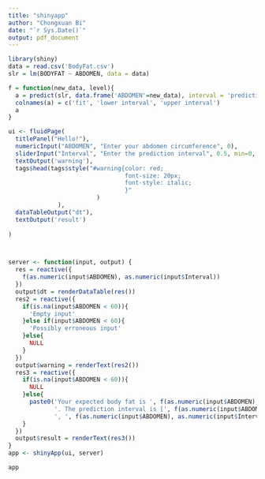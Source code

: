 ```yaml
---
title: "shinyapp"
author: "Chongxuan Bi"
date: "`r Sys.Date()`"
output: pdf_document
---
```


```r
library(shiny)
data = read.csv('BodyFat.csv')
slr = lm(BODYFAT ~ ABDOMEN, data = data)

f = function(new_data, level){
  a = predict(slr, data.frame('ABDOMEN'=new_data), interval = 'prediction', level = level)
  colnames(a) = c('fit', 'lower interval', 'upper interval')
  a
}

ui <- fluidPage(
  titlePanel("Hello!"),
  numericInput("ABDOMEN", "Enter your abdomen circumference", 0),
  sliderInput("Interval", "Enter the prediction interval", 0.5, min=0, max=1),
  textOutput('warning'),
  tags$head(tags$style("#warning{color: red;
                                 font-size: 20px;
                                 font-style: italic;
                                 }"
                         )
              ),
  dataTableOutput("dt"),
  textOutput('result')
  
)



server <- function(input, output) {
  res = reactive({
    f(as.numeric(input$ABDOMEN), as.numeric(input$Interval))
  })
  output$dt = renderDataTable(res())
  res2 = reactive({
    if(is.na(input$ABDOMEN < 60)){
      'Empty input'
    }else if(input$ABDOMEN < 60){
      'Possibly erroneous input'
    }else{
      NULL
    }
  })
  output$warning = renderText(res2())
  res3 = reactive({
    if(is.na(input$ABDOMEN < 60)){
      NULL
    }else{
      paste0('Your expected body fat is ', f(as.numeric(input$ABDOMEN), as.numeric(input$Interval))[1], 
             '. The prediction interval is [', f(as.numeric(input$ABDOMEN), as.numeric(input$Interval))[2],
             ', ', f(as.numeric(input$ABDOMEN), as.numeric(input$Interval))[3], '].')
    }
  })
  output$result = renderText(res3())
}
app <- shinyApp(ui, server)

app
```